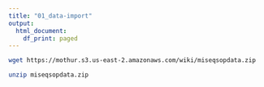 ```yaml
---
title: "01_data-import"
output:
  html_document:
    df_print: paged
---
```

    
```bash
wget https://mothur.s3.us-east-2.amazonaws.com/wiki/miseqsopdata.zip
```

```bash
unzip miseqsopdata.zip
```



